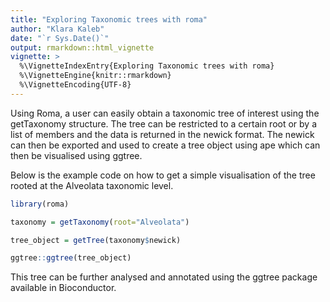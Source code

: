 ```yaml
---
title: "Exploring Taxonomic trees with roma"
author: "Klara Kaleb"
date: "`r Sys.Date()`"
output: rmarkdown::html_vignette
vignette: >
  %\VignetteIndexEntry{Exploring Taxonomic trees with roma}
  %\VignetteEngine{knitr::rmarkdown}
  %\VignetteEncoding{UTF-8}
---
```


Using Roma, a user can easily obtain a taxonomic tree of interest using the getTaxonomy structure. The tree can be restricted to a certain root or by a list of members and the data is returned in the newick format. The newick can then be exported and used to create a tree object using ape which can then be visualised using ggtree.

Below is the example code on how to get a simple visualisation of the tree rooted at the Alveolata taxonomic level.

```r
library(roma)

taxonomy = getTaxonomy(root="Alveolata")

tree_object = getTree(taxonomy$newick)

ggtree::ggtree(tree_object)


```

This tree can be further analysed and annotated using the ggtree package available in Bioconductor. 

